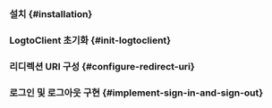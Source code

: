 


<GuideTip />

### 설치 \{#installation}

<Installation />

### LogtoClient 초기화 \{#init-logtoclient}

<InitLogtoClient />

### 리디렉션 URI 구성 \{#configure-redirect-uri}

<ConfigureRedirectUri
  figureSrc={redirectUriFigure}
  redirectUri="io.logto.android://io.logto.sample/callback"
/>

### 로그인 및 로그아웃 구현 \{#implement-sign-in-and-sign-out}

<ImplementSignInAndSignOut />

<Checkpoint />
